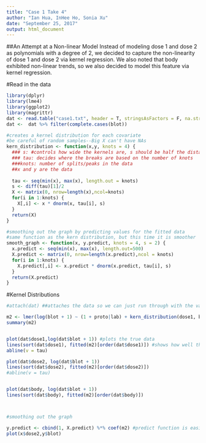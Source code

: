 ```yaml
---
title: "Case 1 Take 4"
author: "Ian Hua, InHee Ho, Sonia Xu"
date: "September 25, 2017"
output: html_document
---
```


##An Attempt at a Non-linear Model
Instead of modeling dose 1 and dose 2 as polynomials with a degree of 2, we decided to capture the non-linearity of dose 1 and dose 2 via kernel regression. We also noted that body exhibited non-linear trends, so we also decided to model this feature via kernel regression.

#Read in the data
```r
library(dplyr)
library(lme4)
library(ggplot2)
library(magrittr)
dat <- read.table("case1.txt", header = T, stringsAsFactors = F, na.strings = ".", colClasses=c("character","character","numeric","numeric","numeric","numeric","numeric","numeric"))
dat <-  dat %>% filter(complete.cases(blot)) 
```

```r
#creates a kernel distribution for each covariate
#be careful of random samples--Big X can't have NAs
kern_distribution <- function(x,y, knots = 4) {
  ### s: #controls how wide the kernels are, s should be half the distance between two knots 
  ### tau: decides where the breaks are based on the number of knots
  ###knots: number of splits/peaks in the data
  ##x and y are the data
  
  tau <- seq(min(x), max(x), length.out = knots)
  s <- diff(tau)[1]/2
  X <- matrix(0, nrow=length(x),ncol=knots)
  for(i in 1:knots) {
    X[,i] <- x * dnorm(x, tau[i], s)
  }
  return(X)
}

#smoothing out the graph by predicting values for the fitted data
#same function as the kern distribution, but this time it is smoother
smooth_graph <- function(x, y.predict, knots = 4, s = 2) {
  x.predict <- seq(min(x), max(x), length.out=500)
  X.predict <- matrix(0, nrow=length(x.predict),ncol = knots)
  for(i in 1:knots) {
    X.predict[,i] <- x.predict * dnorm(x.predict, tau[i], s)
  }
  return(X.predict)
}
```
#Kernel Distributions
```r

#attach(dat) ##attaches the data so we can just run through with the variable names

m2 <- lmer(log(blot + 1) ~ (1 + proto|lab) + kern_distribution(dose1, blot, knots = 2) + kern_distribution(dose2, blot, knots = 3) + kern_distribution(body, blot, knots = 10), data = dat) #X + Z + R + S + random effect
summary(m2)


plot(dat$dose1,log(dat$blot + 1)) #plots the true data
lines(sort(dat$dose1), fitted(m2)[order(dat$dose1)]) #shows how well the model fits the true data
abline(v = tau)

plot(dat$dose2, log(dat$blot + 1))
lines(sort(dat$dose2), fitted(m2)[order(dat$dose2)])
#abline(v = tau)


plot(dat$body, log(dat$blot + 1))
lines(sort(dat$body), fitted(m2)[order(dat$body)])



#smoothing out the graph

y.predict <- cbind(1, X.predict) %*% coef(m2) #predict function is easier // but cbind(X.predicts)
plot(x$dose2,y$blot)


```

